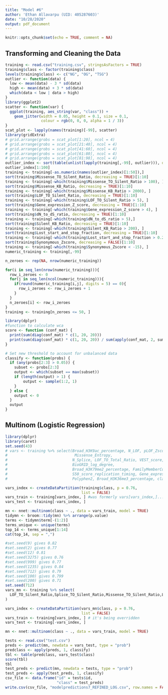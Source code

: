 ```yaml
---
title: "Model #6"
author: 'Ethan Allavarpu (UID: 405287603)'
date: "10/28/2020"
output: pdf_document
---
```


```r
knitr::opts_chunk$set(echo = TRUE, comment = NA)
```

## Transforming and Cleaning the Data
```r
training <- read.csv("training.csv", stringsAsFactors = TRUE)
training$class <- factor(training$class)
levels(training$class) <- c("NG", "OG", "TSG")
outlier <- function(data) {
  low <- mean(data) - 3 * sd(data)
  high <- mean(data) + 3 * sd(data)
  which(data < low | data > high)
}
library(ggplot2)
scatter <- function(var) {
  ggplot(training, aes_string(var, "class")) +
    geom_jitter(width = 0.05, height = 0.1, size = 0.1,
                colour = rgb(0, 0, 0, alpha = 1 / 3))
}
scat_plot <- lapply(names(training)[-99], scatter)
library(gridExtra)
# grid.arrange(grobs = scat_plot[1:20], ncol = 4)
# grid.arrange(grobs = scat_plot[21:40], ncol = 4)
# grid.arrange(grobs = scat_plot[41:60], ncol = 4)
# grid.arrange(grobs = scat_plot[61:80], ncol = 4)
# grid.arrange(grobs = scat_plot[81:98], ncol = 4)
outlier_index <- sort(table(unlist(lapply(training[,-99], outlier))), decreasing = TRUE)
outlier_index[1:100]
training <- training[-as.numeric(names(outlier_index)[1:50]),]
sort(training$Missense_TO_Silent_Ratio, decreasing = TRUE)[1:10]
training <- training[-which(training$Missense_TO_Silent_Ratio > 100), ]
sort(training$Missense_KB_Ratio, decreasing = TRUE)[1:10]
training <- training[-which(training$Missense_KB_Ratio > 2000), ]
sort(training$LOF_TO_Silent_Ratio, decreasing = TRUE)[1:10]
training <- training[-which(training$LOF_TO_Silent_Ratio > 5), ]
sort(training$Gene_expression_Z_score, decreasing = TRUE)[1:10]
training <- training[-which(training$Gene_expression_Z_score > 4), ]
sort(training$dN_to_dS_ratio, decreasing = TRUE)[1:10]
training <- training[-which(training$dN_to_dS_ratio > 5),]
sort(training$Silent_KB_Ratio, decreasing = TRUE)[1:10]
training <- training[-which(training$Silent_KB_Ratio > 200), ]
sort(training$Lost_start_and_stop_fraction, decreasing = TRUE)[1:10]
training <- training[-which(training$Lost_start_and_stop_fraction > 0.2),]
sort(training$Synonymous_Zscore, decreasing = FALSE)[1:10]
training <- training[-which(training$Synonymous_Zscore < -15), ]
numeric_training <- training[,-99]

n_zeroes <- rep(NA, nrow(numeric_training))

for(i in seq_len(nrow(numeric_training))){
  row_i_zeroes <- 0
  for(j in seq_len(ncol(numeric_training))){
    if(round(numeric_training[i,j], digits = 5) == 0){
      row_i_zeroes <- row_i_zeroes + 1
    }
  }
  n_zeroes[i] <- row_i_zeroes
}
training <- training[n_zeroes <= 50, ]
```


```r
library(dplyr)
#function to calculate wca
score <- function (conf_mat) {
  print(sum(diag(conf_mat) * c(1, 20, 20)))
  print(sum(diag(conf_mat) * c(1, 20, 20)) / sum(apply(conf_mat, 2, sum) * c(1, 20, 20)))
}

# Set new threshold to account for unbalanced data
classify <- function(probs) {
  if (any(probs[2:3] > 0.05)) {
    subset <- probs[2:3]
    output <- which(subset == max(subset))
    if (length(output) > 1) {
        output <- sample(1:2, 1)
    }
  } else {
    output <- 0
  }
  output
}
```

\pagebreak

## Multinom (Logistic Regression)

```r
library(dplyr)
library(caret)
set.seed(43)
# vars <- training %>% select(Broad_H3K9ac_percentage, N_LOF, pLOF_Zscore,
#                              Missense_Entropy,
#                             N_Splice, LOF_TO_Total_Ratio, VEST_score,
#                             BioGRID_log_degree,
#                             Broad_H3K79me2_percentage, FamilyMemberCount,
#                             S50_score_replication_timing, Gene_expression_Z_score,
#                             Polyphen2, Broad_H3K36me3_percentage, class)

vars_index <- createDataPartition(training$class, p = 0.76, 
                                  list = FALSE)
vars_train <- training[vars_index, ] #was formerly vars[vars_index,]...
vars_test <- training[-vars_index, ]

mn <- nnet::multinom(class ~ ., data = vars_train, model = TRUE)
tidymn <- broom::tidy(mn) %>% arrange(p.value)
terms <- tidymn$term[-(1:2)]
terms_unique <- unique(terms)
top_14 <- terms_unique[1:14]
cat(top_14, sep = ",")
```


```r
#set.seed(9) gives 0.82
#set.seed(2) gives 0.77
#set.seed(12) 0.81
#set.seed(3275) gives 0.76
#set.seed(999) gives 0.77
#set.seed(1235) gives 0.84
#set.seed(712) gives 0.79
#set.seed(100) gives 0.799
#set.seed(200) gives 0.71
set.seed(712)
vars_mn <- training %>% select(
  LOF_TO_Silent_Ratio,Splice_TO_Silent_Ratio,Missense_TO_Silent_Ratio,LOF_TO_Benign_Ratio,Splice_TO_Benign_Ratio,Missense_Damaging_TO_Benign_Ratio,Polyphen2,LOF_TO_Total_Ratio,Missense_TO_Total_Ratio,Splice_TO_Total_Ratio,LOF_TO_Missense_Ratio,Silent_fraction,Nonsense_fraction,Missense_fraction, class
)

vars_index <- createDataPartition(vars_mn$class, p = 0.76, 
                                  list = FALSE)
vars_train <- training[vars_index, ] # it's being overridden
vars_test <- training[-vars_index, ]

mn <- nnet::multinom(class ~ ., data = vars_train, model = TRUE)

tests <- read.csv("test.csv")
preds <- predict(mn, newdata = vars_test, type = "prob")
predclass <- apply(preds, 1, classify)
tbl <- table(predclass, vars_test$class)
score(tbl)
tbl
test_preds <- predict(mn, newdata = tests, type = "prob")
test_preds <- apply(test_preds, 1, classify)
csv_file <- data.frame("id" = tests$id,
                       "class" = test_preds)
write.csv(csv_file, "modelpredictions7_REFINED_LOG.csv", row.names = FALSE)
```


